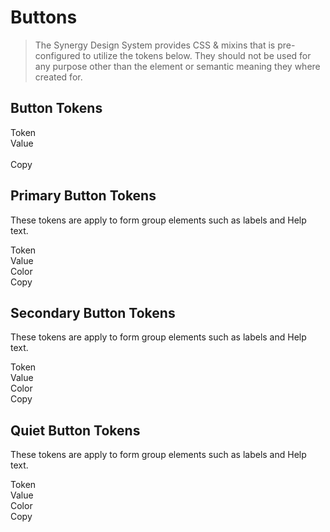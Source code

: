
<Meta title="Docs/Developers/Tokens/Button"/>

# Buttons

> The Synergy Design System provides CSS & mixins that is pre-configured to utilize the tokens below. They should not be used for any purpose other than the element or semantic meaning they where created for.

## Button Tokens

<div className="table token margin-top">
  <div>
    <div>Token</div>
    <div>Value</div>
    <div>&nbsp;</div>
    <div>Copy</div>
  </div>
  <TokenList tokens={theme.component.button.sizing} prefix="--sds-component-button-sizing"></TokenList>
  <TokenList tokens={theme.component.button.spacing} prefix="--sds-component-button-spacing"></TokenList>
  <TokenList tokens={theme.component.button['text-case']} prefix="--sds-component-button-text-case"></TokenList>
  <TokenList tokens={theme.component.button['text-decoration']} prefix="--sds-component-button-text-decoration"></TokenList>
  <TokenList tokens={theme.component.button['paragraph-spacing']} prefix="--sds-component-button-paragraph-spacing"></TokenList>
  <TokenList tokens={theme.component.button['letter-spacing']} prefix="--sds-component-button-letter-spacing"></TokenList>
  <TokenList tokens={theme.component.button['font-weight']} prefix="--sds-component-button-font-weight"></TokenList>
  <TokenList tokens={theme.component.button['line-height']} prefix="--sds-component-button-line-height"></TokenList>
  <TokenList tokens={theme.component.button['font-family']} prefix="--sds-component-button-font-family"></TokenList>
  <TokenList tokens={theme.component.button['font-size']} prefix="--sds-component-button-font-size"></TokenList>
</div>

## Primary Button Tokens

These tokens are apply to form group elements such as labels and Help text.

<div className="table token">
  <div>
    <div>Token</div>
    <div>Value</div>
    <div>Color</div>
    <div>Copy</div>
  </div>
  <TokenList tokens={theme.component.button.color.primary} prefix="--sds-component-button-color-primary"></TokenList>
  <TokenRow k="primary" value={theme.component.button['border-radius'].primary} prefix="--sds-component-button-border-radius-primary"></TokenRow>
</div>

## Secondary Button Tokens

These tokens are apply to form group elements such as labels and Help text.

<div className="table token">
  <div>
    <div>Token</div>
    <div>Value</div>
    <div>Color</div>
    <div>Copy</div>
  </div>
  <TokenList tokens={theme.component.button.color.secondary} prefix="--sds-component-button-color-secondary"></TokenList>
  <TokenRow k="secondary" value={theme.component.button['border-radius'].secondary} prefix="--sds-component-button-border-radius-secondary"></TokenRow>
</div>

## Quiet Button Tokens

These tokens are apply to form group elements such as labels and Help text.

<div className="table token">
  <div>
    <div>Token</div>
    <div>Value</div>
    <div>Color</div>
    <div>Copy</div>
  </div>
  <TokenList tokens={theme.component.button.color.quiet} prefix="--sds-component-button-color-quiet"></TokenList>
  <TokenRow k="quiet" value={theme.component.button['border-radius'].quiet} prefix="--sds-component-button-border-radius-quiet"></TokenRow>
  <TokenList tokens={theme.component.button['border-width'].quiet} prefix="--sds-component-button-border-width-quiet"></TokenList>
</div>
